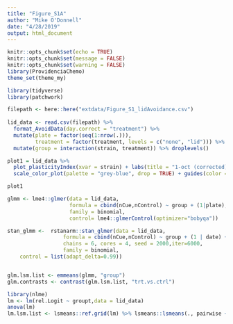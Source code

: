 ```yaml
---
title: "Figure_S1A"
author: "Mike O'Donnell"
date: "4/28/2019"
output: html_document
---
```


```r
knitr::opts_chunk$set(echo = TRUE)
knitr::opts_chunk$set(message = FALSE)
knitr::opts_chunk$set(warning = FALSE)
library(ProvidenciaChemo)
theme_set(theme_my)
```


```r
library(tidyverse)
library(patchwork)

filepath <- here::here("extdata/Figure_S1_lidAvoidance.csv")
  
lid_data <- read.csv(filepath) %>%
  format_AvoidData(day.correct = "treatment") %>%
  mutate(plate = factor(seq(1:nrow(.))),
         treatment = factor(treatment, levels = c("none", "lid"))) %>% 
  mutate(group = interaction(strain, treatment)) %>% droplevels()

plot1 = lid_data %>%
  plot_plasticityIndex(xvar = strain) + labs(title = "1-oct (corrected)") + 
  scale_color_plot(palette = "grey-blue", drop = TRUE) + guides(color = FALSE) + facet_grid(~treatment)

plot1

glmm <- lme4::glmer(data = lid_data, 
                    formula = cbind(nCue,nControl) ~ group + (1|plate),
                    family = binomial,
                    control= lme4::glmerControl(optimizer="bobyqa"))

stan_glmm <-  rstanarm::stan_glmer(data = lid_data, 
                  formula = cbind(nCue,nControl) ~ group + (1 | date) + (1|plate),
                  chains = 6, cores = 4, seed = 2000,iter=6000,
                  family = binomial,
    control = list(adapt_delta=0.99))


glm.lsm.list <- emmeans(glmm, "group")
glm.contrasts <- contrast(glm.lsm.list, "trt.vs.ctrl")

library(nlme)
lm <- lm(rel.Logit ~ groupt,data = lid_data)
anova(lm)
lm.lsm.list <- lsmeans::ref.grid(lm) %>% lsmeans::lsmeans(., pairwise ~ strain | treatment, adjust = "Tukey")
```

